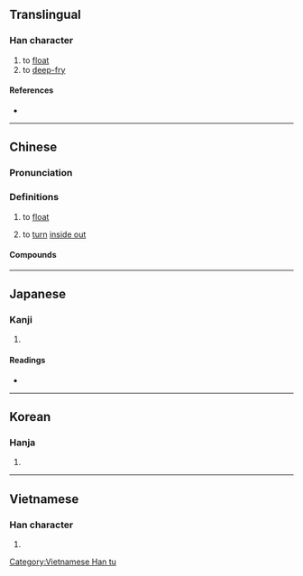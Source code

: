 {{character info/new}}
{{also|尿}}
==Translingual==

===Han character===
{{Han char|rn=85|rad=水|as=02|sn=6|four=|canj=OE,XXOE|ids=⿱𠆢水}}

# to [[float]]
# to [[deep-fry]]

====References====
* {{Han ref|kx=0603.130|dkj=17100|dj=0997.080|hdz=31547.030|uh=6C3D|ud=27709}}

----

==Chinese==
{{zh-forms|alt=𣵞}}

===Pronunciation===
{{zh-pron
|m=tǔn
|c=tan2
|mc=
|oc=
|cat=v
}}

===Definitions===
{{zh-hanzi}}

# {{lb|zh|dialectal}} to [[float]]
# {{lb|zh|Cantonese}} to [[turn]] [[inside out]] {{attention|zh|a brief Google search does not immediately prove the existence of this definition}}

====Compounds====
{{zh-der|氽湯|氽燙}}

----

==Japanese==

===Kanji===
{{ja-kanji|grade=|rs=水02}}

# {{defn|lang=ja|sort=水02}}

====Readings====
* {{ja-readings|on=[[とん]] (ton)|kun=[[うかべる]] (ukaberu)}}

----

==Korean==

===Hanja===
{{ko-hanja|hangeul=탄|eumhun=|rv=tan|mr=t'an|y=than}}

# {{defn|lang=ko|sort=水02}}

----

==Vietnamese==

===Han character===
{{vi-readings|rs=水02| hanviet = [[thộn]], [[thoản]]}}

# {{defn|lang=vi|sort=水02}}

[[Category:Vietnamese Han tu]]